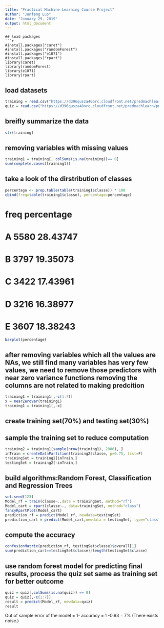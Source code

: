 ---
title: "Practical Machine Learning Course Project"
author: "Junfeng Luo"
date: "January 29, 2019"
output: html_document
---
```
## load packages
```{r}
#install.packages("caret")
#install.packages("randomForest")
#install.packages("e1071")
#install.packages("rpart")
library(caret)
library(randomForest)
library(e1071)
library(rpart)
```

## load datasets
```{r}
training = read.csv("https://d396qusza40orc.cloudfront.net/predmachlearn/pml-training.csv")
quiz = read.csv("https://d396qusza40orc.cloudfront.net/predmachlearn/pml-testing.csv")
```

## breifly summarize the data
```{r}
str(training)
```

## removing variables with missing values
```{r}
training1 = training[, colSums(is.na(training))== 0]
sum(complete.cases(training1))
```

## take a look of the dirstribution of classes
```{r}
percentage <- prop.table(table(training1$classe)) * 100
cbind(freq=table(training1$classe), percentage=percentage)
```

#   freq percentage
# A 5580   28.43747
# B 3797   19.35073
# C 3422   17.43961
# D 3216   16.38977
# E 3607   18.38243

```{r}
barplot(percentage)
```

## after removing variables which all the values are NAs, we still find many variables has very few values, we need to remove those predictors with near zero variance functions removing the columns are not related to making predcition
```{r}
training1 = training1[,-c(1:7)]
x = nearZeroVar(training1)
training1 = training1[,-x]
```

## create training set(70%) and testing set(30%)
## sample the training set to reduce computation
```{r}
training2 = training1[sample(nrow(training1), 2000), ]
inTrain = createDataPartition(training2$classe, p=0.75, list=F)
trainingSet = training2[inTrain,]
testingSet = training2[-inTrain,]
```

## build algorithms:Random Forest, Classification and Regression Trees
```{r}
set.seed(123)
Model_rf = train(classe~.,data = trainingSet, method="rf")
Model_cart = rpart(classe~., data=trainingSet, method="class")
fancyRpartPlot(Model_cart)
prediction_rf = predict(Model_rf, newdata=testingSet)
prediction_cart = predict(Model_cart,newdata = testingSet, type="class")
```

## compute the accuracy
```{r}
confusionMatrix(prediction_rf, testingSet$classe)$overall[1]
sum(prediction_cart==testingSet$classe)/length(testingSet$classe)

```

## use random forest model for predicting final results, process the quiz set same as training set for better outcome
```{r}
quiz = quiz[,colSums(is.na(quiz)) == 0]
quiz = quiz[,-c(1:7)]
result = predict(Model_rf, newdata=quiz)
result
```

Out of sample error of the model = 1- accuracy = 1 -0.93 = 7%  (There exists noise.)